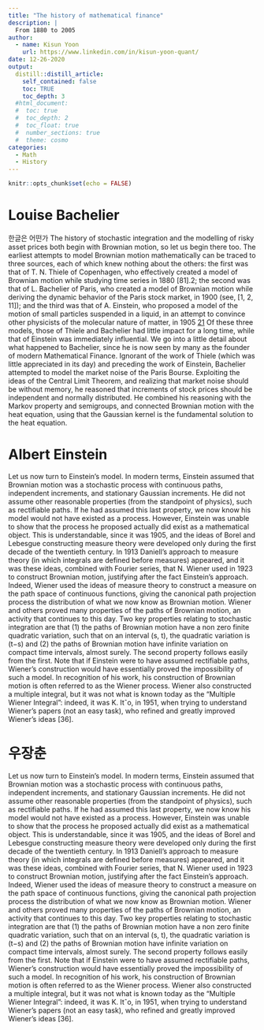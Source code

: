 ```yaml
---
title: "The history of mathematical finance"
description: |
  From 1880 to 2005
author:
  - name: Kisun Yoon
    url: https://www.linkedin.com/in/kisun-yoon-quant/
date: 12-26-2020
output:
  distill::distill_article:
    self_contained: false
    toc: TRUE
    toc_depth: 3
  #html_document:
  #  toc: true
  #  toc_depth: 2
  #  toc_float: true
  #  number_sections: true
  #  theme: cosmo
categories:
  - Math
  - History
---
```



```r
knitr::opts_chunk$set(echo = FALSE)
```


# Louise Bachelier

한글은 어떤가
The history of stochastic integration and the modelling of risky asset prices both
begin with Brownian motion, so let us begin there too. The earliest attempts to
model Brownian motion mathematically can be traced to three sources, each of
which knew nothing about the others: the first was that of T. N. Thiele of Copenhagen,
who effectively created a model of Brownian motion while studying time
series in 1880 [81].2; the second was that of L. Bachelier of Paris, who created a
model of Brownian motion while deriving the dynamic behavior of the Paris stock
market, in 1900 (see, [1, 2, 11]); and the third was that of A. Einstein, who proposed
a model of the motion of small particles suspended in a liquid, in an attempt to
convince other physicists of the molecular nature of matter, in 1905 [21](See [64] for
a discussion of Einstein’s model and his motivations.) Of these three models, those
of Thiele and Bachelier had little impact for a long time, while that of Einstein was
immediately influential.
We go into a little detail about what happened to Bachelier, since he is now
seen by many as the founder of modern Mathematical Finance. Ignorant of the
work of Thiele (which was little appreciated in its day) and preceding the work
of Einstein, Bachelier attempted to model the market noise of the Paris Bourse.
Exploiting the ideas of the Central Limit Theorem, and realizing that market noise
should be without memory, he reasoned that increments of stock prices should be
independent and normally distributed. He combined his reasoning with the Markov
property and semigroups, and connected Brownian motion with the heat equation,
using that the Gaussian kernel is the fundamental solution to the heat equation.

# Albert Einstein
Let us now turn to Einstein’s model. In modern terms, Einstein assumed that
Brownian motion was a stochastic process with continuous paths, independent increments,
and stationary Gaussian increments. He did not assume other reasonable
properties (from the standpoint of physics), such as rectifiable paths. If he had
assumed this last property, we now know his model would not have existed as a
process. However, Einstein was unable to show that the process he proposed actually
did exist as a mathematical object. This is understandable, since it was 1905,
and the ideas of Borel and Lebesgue constructing measure theory were developed
only during the first decade of the twentieth century.
In 1913 Daniell’s approach to measure theory (in which integrals are defined
before measures) appeared, and it was these ideas, combined with Fourier series,
that N. Wiener used in 1923 to construct Brownian motion, justifying after the fact
Einstein’s approach. Indeed, Wiener used the ideas of measure theory to construct
a measure on the path space of continuous functions, giving the canonical path projection
process the distribution of what we now know as Brownian motion. Wiener
and others proved many properties of the paths of Brownian motion, an activity
that continues to this day. Two key properties relating to stochastic integration are
that (1) the paths of Brownian motion have a non zero finite quadratic variation,
such that on an interval (s, t), the quadratic variation is (t−s) and (2) the paths of
Brownian motion have infinite variation on compact time intervals, almost surely.
The second property follows easily from the first. Note that if Einstein were to have
assumed rectifiable paths, Wiener’s construction would have essentially proved the
impossibility of such a model. In recognition of his work, his construction of Brownian
motion is often referred to as the Wiener process. Wiener also constructed a
multiple integral, but it was not what is known today as the “Multiple Wiener Integral”:
indeed, it was K. Itˆo, in 1951, when trying to understand Wiener’s papers
(not an easy task), who refined and greatly improved Wiener’s ideas [36].

# 우장춘
Let us now turn to Einstein’s model. In modern terms, Einstein assumed that
Brownian motion was a stochastic process with continuous paths, independent increments,
and stationary Gaussian increments. He did not assume other reasonable
properties (from the standpoint of physics), such as rectifiable paths. If he had
assumed this last property, we now know his model would not have existed as a
process. However, Einstein was unable to show that the process he proposed actually
did exist as a mathematical object. This is understandable, since it was 1905,
and the ideas of Borel and Lebesgue constructing measure theory were developed
only during the first decade of the twentieth century.
In 1913 Daniell’s approach to measure theory (in which integrals are defined
before measures) appeared, and it was these ideas, combined with Fourier series,
that N. Wiener used in 1923 to construct Brownian motion, justifying after the fact
Einstein’s approach. Indeed, Wiener used the ideas of measure theory to construct
a measure on the path space of continuous functions, giving the canonical path projection
process the distribution of what we now know as Brownian motion. Wiener
and others proved many properties of the paths of Brownian motion, an activity
that continues to this day. Two key properties relating to stochastic integration are
that (1) the paths of Brownian motion have a non zero finite quadratic variation,
such that on an interval (s, t), the quadratic variation is (t−s) and (2) the paths of
Brownian motion have infinite variation on compact time intervals, almost surely.
The second property follows easily from the first. Note that if Einstein were to have
assumed rectifiable paths, Wiener’s construction would have essentially proved the
impossibility of such a model. In recognition of his work, his construction of Brownian
motion is often referred to as the Wiener process. Wiener also constructed a
multiple integral, but it was not what is known today as the “Multiple Wiener Integral”:
indeed, it was K. Itˆo, in 1951, when trying to understand Wiener’s papers
(not an easy task), who refined and greatly improved Wiener’s ideas [36].
